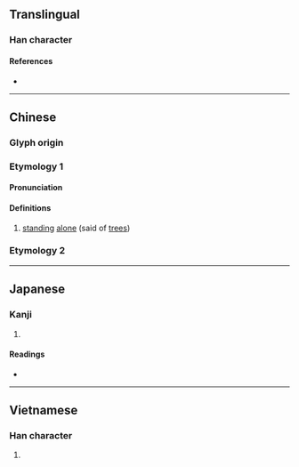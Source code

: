 {{character info}}
==Translingual==

===Han character===
{{Han char|rn=75|rad=木|as=03|sn=7|four=44930|canj=DK,XDK|ids=⿰木大}}

====References====
* {{Han ref|kx=0511.210|dkj=14468|dj=0897.040|hdz=21159.010|uh=6755|ud=26453|bh=CB41|bd=52033}}

----

==Chinese==
{{zh-forms}}

===Glyph origin===
{{Han etym}}

===Etymology 1===

====Pronunciation====
{{zh-pron
|m=dì
|c=dai6
|mc=y
|oc=y
|ma=
|cat=v
}}

====Definitions====
{{zh-hanzi}}

# [[stand]]ing [[alone]] (said of [[tree]]s)

===Etymology 2===
{{zh-see|舵|v}}

{{zh-cat|One}}

----

==Japanese==

===Kanji===
{{ja-kanji|grade=|rs=木03}}

# {{rfdef|ja|sort=木03}}

====Readings====
* {{ja-readings|on=[[てい]] (tei), [[だい]] (dai), [[た]] (ta), [[だ]] (da)|kun=}}

----

==Vietnamese==

===Han character===
{{vi-hantu|[[đại]]|rs=木03}}

# {{rfdef|vi|sort=木03}}
